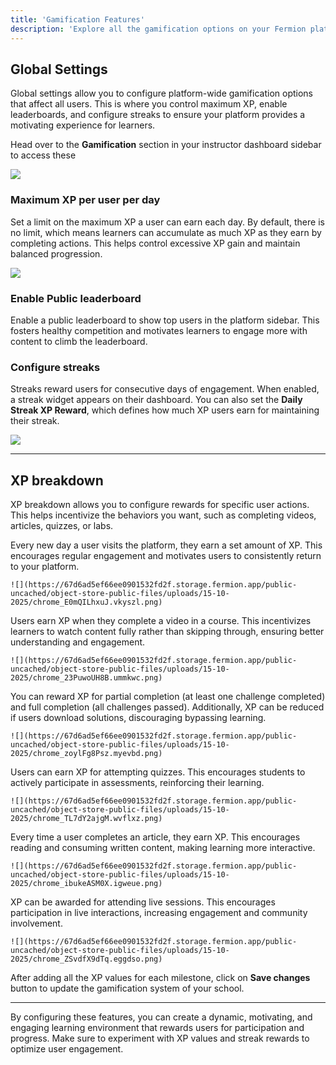 ```yaml
---
title: 'Gamification Features'
description: 'Explore all the gamification options on your Fermion platform including XP rewards, streaks, and leaderboards.'
---
```


## Global Settings

Global settings allow you to configure platform-wide gamification options that affect all users. This is where you control maximum XP, enable leaderboards, and configure streaks to ensure your platform provides a motivating experience for learners.  

Head over to the **Gamification** section in your instructor dashboard sidebar to access these

![](https://67d6ad5ef66ee0901532fd2f.storage.fermion.app/public-uncached/object-store-public-files/uploads/15-10-2025/chrome_nCipIsncWe.jffcmz.png)

### Maximum XP per user per day

Set a limit on the maximum XP a user can earn each day. By default, there is no limit, which means learners can accumulate as much XP as they earn by completing actions. This helps control excessive XP gain and maintain balanced progression.  

![](https://67d6ad5ef66ee0901532fd2f.storage.fermion.app/public-uncached/object-store-public-files/uploads/15-10-2025/chrome_dRucwkk9Zn.gkbycv.png)

### Enable Public leaderboard

Enable a public leaderboard to show top users in the platform sidebar. This fosters healthy competition and motivates learners to engage more with content to climb the leaderboard.  

### Configure streaks

Streaks reward users for consecutive days of engagement. When enabled, a streak widget appears on their dashboard. You can also set the **Daily Streak XP Reward**, which defines how much XP users earn for maintaining their streak.  

![](https://67d6ad5ef66ee0901532fd2f.storage.fermion.app/public-uncached/object-store-public-files/uploads/15-10-2025/chrome_k8AOnZZbJI.octekh.png)


---

## XP breakdown

XP breakdown allows you to configure rewards for specific user actions. This helps incentivize the behaviors you want, such as completing videos, articles, quizzes, or labs.  

<AccordionGroup>

  <Accordion title="Daily attendance">
    Every new day a user visits the platform, they earn a set amount of XP. This encourages regular engagement and motivates users to consistently return to your platform.
    
    ![](https://67d6ad5ef66ee0901532fd2f.storage.fermion.app/public-uncached/object-store-public-files/uploads/15-10-2025/chrome_E0mQILhxuJ.vkyszl.png)
  </Accordion>

  <Accordion title="Recorded video completion">
    Users earn XP when they complete a video in a course. This incentivizes learners to watch content fully rather than skipping through, ensuring better understanding and engagement.
    
    ![](https://67d6ad5ef66ee0901532fd2f.storage.fermion.app/public-uncached/object-store-public-files/uploads/15-10-2025/chrome_23PuwoUH8B.ummkwc.png)
  </Accordion>

  <Accordion title="Coding labs">
    You can reward XP for partial completion (at least one challenge completed) and full completion (all challenges passed). Additionally, XP can be reduced if users download solutions, discouraging bypassing learning.
    
    ![](https://67d6ad5ef66ee0901532fd2f.storage.fermion.app/public-uncached/object-store-public-files/uploads/15-10-2025/chrome_zoylFg8Psz.myevbd.png)
  </Accordion>

  <Accordion title="Quizzes">
    Users can earn XP for attempting quizzes. This encourages students to actively participate in assessments, reinforcing their learning.
    
    ![](https://67d6ad5ef66ee0901532fd2f.storage.fermion.app/public-uncached/object-store-public-files/uploads/15-10-2025/chrome_TL7dY2ajgM.wvflxz.png)
    
  </Accordion>

  <Accordion title="Articles">
    Every time a user completes an article, they earn XP. This encourages reading and consuming written content, making learning more interactive.
    
    ![](https://67d6ad5ef66ee0901532fd2f.storage.fermion.app/public-uncached/object-store-public-files/uploads/15-10-2025/chrome_ibukeASM0X.igweue.png)
  </Accordion>

  <Accordion title="Livestreams">
    XP can be awarded for attending live sessions. This encourages participation in live interactions, increasing engagement and community involvement.
    
    ![](https://67d6ad5ef66ee0901532fd2f.storage.fermion.app/public-uncached/object-store-public-files/uploads/15-10-2025/chrome_ZSvdfX9dTq.eggdso.png)
  </Accordion>

</AccordionGroup>

After adding all the XP values for each milestone, click on **Save changes** button to update the gamification system of your school.

---

By configuring these features, you can create a dynamic, motivating, and engaging learning environment that rewards users for participation and progress. Make sure to experiment with XP values and streak rewards to optimize user engagement.
